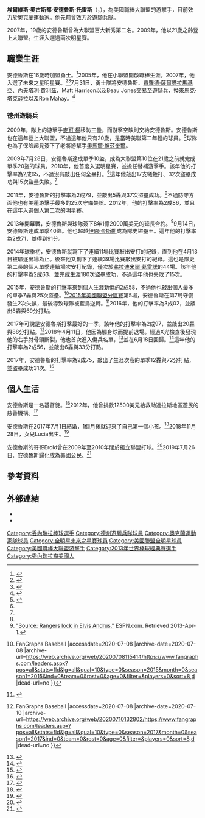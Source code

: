 {{spanish name|安德魯斯|托雷斯}}
{{Infobox baseball biography
| name        = 埃爾維斯·安德魯斯<br />Elvis Andrus
| image       = Elvis Andrus Texas Rangers baseball May 2016.jpg
| image_size  = 
| caption     = 2016年的安德魯斯
| team        = 奧克蘭運動家
| number      = 17
| position    = [[游擊手|游擊手]]
| birth_date  = {{birth date and age|mf=yes|1988|8|26}}
| birth_place = {{VEN}}[[阿拉瓜州|阿拉瓜州]][[馬拉凱|馬拉凱]]
| bats        = 右
| throws      = 右
| debutleague = 美國職棒大聯盟
| debutdate   = 4月6日
| debutyear   = 2009年
| debutteam   = 德州遊騎兵
| statyear    = 2021年球季
| statleague  = 美國職棒大聯盟
| stat1label  = [[打擊率|打擊率]]
| stat1value  = .272
| stat2label  = [[安打|安打]]
| stat2value  = 1864
| stat3label  = [[全壘打|全壘打]]
| stat3value  = 79
| stat4label  = [[打點|打點]]
| stat4value  = 673
| stat5label  = [[盜壘|盜壘]]
| stat5value  = 317
| teams =
* [[德克薩斯遊騎兵_(棒球)|德州遊騎兵]] ({{mlby|2009}}–{{mlby|2020}})
* [[奧克蘭運動家|奧克蘭運動家]] ({{mlby|2021}}–)
|highlights=
* 2×[[美國職棒大聯盟全明星賽|全明星賽]] ([[2010年美國職棒大聯盟全明星賽|2010]],[[2012年美國職棒大聯盟全明星賽|2012]])
}}
'''埃爾維斯·奧古斯都·安德魯斯·托雷斯'''（{{lang-es|Elvis Augusto Andrus Torres}}，{{bd|1988年|8月26日|}}），為美國職棒大聯盟的游擊手，目前效力於奧克蘭運動家。他先前曾效力於遊騎兵隊。

2007年，19歲的安德魯斯曾為大聯盟百大新秀第二名。2009年，他以21歲之齡登上大聯盟。生涯入選過兩次明星賽。
==職業生涯==
安德魯斯在16歲時加盟勇士。<ref name=Reuters>{{cite news|last1=Fine|first1=Larry|title=Elvis making name for himself at World Series|url=https://www.reuters.com/article/2011/10/22/us-baseball-series-andrus-idUSTRE79L0H420111022|agency=[[Reuters|Reuters]]|accessdate=August 31, 2014|date=October 22, 2011|archive-date=2015-09-24|archive-url=https://web.archive.org/web/20150924160112/http://www.reuters.com/article/2011/10/22/us-baseball-series-andrus-idUSTRE79L0H420111022|dead-url=no}}</ref>2005年，他在小聯盟開啟職棒生涯。2007年，他入選了未來之星明星賽。<ref>{{cite web |author=Shawn Shroyer |url=http://texas.rangers.mlb.com/news/article.jsp?ymd=20080623&content_id=2990451&vkey=news_tex&fext=.jsp&c_id=tex |title=Andrus excelling in minor leagues |publisher=Texas.rangers.mlb.com |date=June 23, 2008 |accessdate=October 3, 2011 |archive-url=https://web.archive.org/web/20110926234306/http://texas.rangers.mlb.com/news/article.jsp?ymd=20080623&content_id=2990451&vkey=news_tex&fext=.jsp&c_id=tex |archive-date=2011-09-26 |dead-url=no }}</ref><ref>{{cite web |url=http://web.minorleaguebaseball.com/milb/stats/stats.jsp?n=Elvis%20Andrus&pos=SS&sid=milb&t=p_pbp&pid=462101 |title=Statistics, including awards/honors |publisher=minorleaguebaseball.com |date=August 26, 1988 |accessdate=October 3, 2011 |archive-date=2011-05-19 |archive-url=https://web.archive.org/web/20110519150831/http://web.minorleaguebaseball.com/milb/stats/stats.jsp?n=Elvis%20Andrus&pos=SS&sid=milb&t=p_pbp&pid=462101 |dead-url=no }}</ref>7月31日，勇士隊將安德魯斯、[[賈羅德·薩爾塔拉馬基亞|賈羅德·薩爾塔拉馬基亞]]、[[內夫塔利·費利茲|內夫塔利·費利茲]]、Matt Harrison以及Beau Jones交易至遊騎兵，換來[[馬克·塔克薛拉|馬克·塔克薛拉]]以及Ron Mahay。<ref>{{cite web|last=Bowman|first=Mark|url=http://atlanta.braves.mlb.com/news/article.jsp?ymd=20070731&content_id=2119864&vkey=news_atl&fext=.jsp&c_id=atl|title=Braves finalize deal for slugger Teixeira|accessdate=August 4, 2008|work=[[MLB.com|MLB.com]]|publisher=|date=July 31, 2007|archive-date=2010-07-12|archive-url=https://web.archive.org/web/20100712072313/http://atlanta.braves.mlb.com/news/article.jsp?ymd=20070731&content_id=2119864&vkey=news_atl&fext=.jsp&c_id=atl|dead-url=no}}</ref>
===德州遊騎兵===
2009年，隊上的游擊手[[麥可·楊|麥可·楊]]移防三壘，而游擊空缺則交給安德魯斯。安德魯斯也在這年登上大聯盟，不過這年他只有20歲，是當時美聯第二年輕的球員。<ref name="baseball-reference1">{{cite web |url=https://www.baseball-reference.com/players/a/andruel01.shtml |title=Elvis Andrus Statistics and History |website=Baseball-Reference.com |accessdate=October 3, 2011 |archive-date=2021-01-19 |archive-url=https://web.archive.org/web/20210119094431/https://www.baseball-reference.com/players/a/andruel01.shtml |dead-url=no }}</ref>球隊也為了保險起見簽下了老將游擊手[[奧馬爾·維茲奎爾|奧馬爾·維茲奎爾]]。

2009年7月28日，安德魯斯達成單季10盜，成為大聯盟第10位在21歲之前就完成單季20盜的球員。2010年，他首度入選明星賽，並擔任替補游擊手。該年他的打擊率為2成65，不過沒有敲出任何全壘打。<ref name="baseball-reference1"/>這年他敲出17支犧牲打、32次盜壘成功與15次盜壘失敗。<ref name="baseball-reference1"/>

2011年，安德魯斯的打擊率為2成79，並敲出5轟與37次盜壘成功。<ref name="baseball-reference1"/>不過防守方面他也有美蓮游擊手最多的25次守備失誤。2012年，他的打擊率為2成86，並且在這年入選個人第二次的明星賽。

2013年開幕戰，安德魯斯與球隊簽下8年1億2000萬美元的延長合約。<ref>[http://espn.go.com/dallas/mlb/story/_/id/9119421/elvis-andrus-texas-rangers-agree-8-year-120m-deal-source-says "Source: Rangers lock in Elvis Andrus."] {{Wayback|url=http://espn.go.com/dallas/mlb/story/_/id/9119421/elvis-andrus-texas-rangers-agree-8-year-120m-deal-source-says |date=20151227112153 }} ESPN.com. Retrieved 2013-Apr-1.</ref>9月14日，安德魯斯達成單季40盜。他也超越[[伊恩·金斯勒|伊恩·金斯勒]]成為隊史盜壘王。這年他的打擊率為2成71，並得到91分。

2014年球季初，安德魯斯就寫下了連續11場比賽敲出安打的記錄，直到他在4月13日被驅逐出場為止。後來他又創下了連續39場比賽敲出安打的紀錄。這也是隊史第二長的個人單季連續場次安打紀錄，僅次於[[弗拉迪米爾·葛雷諾|弗拉迪米爾·葛雷諾]]的44場。該年他的打擊率為2成63，並完成生涯180次盜壘成功，不過這年他也失敗了15次。

2015年，安德魯斯的打擊率來到個人生涯新低的2成58，不過他也敲出個人最多的單季7轟與25次盜壘。<ref>{{Cite web |url=https://www.fangraphs.com/leaders.aspx?pos=all&stats=fld&lg=all&qual=10&type=0&season=2015&month=0&season1=2015&ind=0&team=0&rost=0&age=0&filter=&players=0&sort=8,d |title=Major League Leaderboards » 2015 » All Positions » Fielding Statistics {{!}} FanGraphs Baseball<!-- Bot generated title --> |accessdate=2020-07-08 |archive-date=2020-07-08 |archive-url=https://web.archive.org/web/20200708115414/https://www.fangraphs.com/leaders.aspx?pos=all&stats=fld&lg=all&qual=10&type=0&season=2015&month=0&season1=2015&ind=0&team=0&rost=0&age=0&filter=&players=0&sort=8,d |dead-url=no }}</ref>[[2015年美國聯盟分區賽|2015年美國聯盟分區賽]]第5場，安德魯斯在第7局守備發生2次失誤，最後導致球隊被藍鳥逆轉。<ref>{{cite web|url=http://m.mlb.com/news/article/154487546/elvis-andrus-has-two-key-errors-in-alds-game-5|title=Elvis Andrus has two key errors in ALDS Game 5|website=Major League Baseball|accessdate=2020-07-08|archive-date=2017-09-14|archive-url=https://web.archive.org/web/20170914035400/http://m.mlb.com/news/article/154487546/elvis-andrus-has-two-key-errors-in-alds-game-5/|dead-url=no}}</ref>2016年，他的打擊率為3成02，並敲出8轟與69分打點。

2017年可說是安德魯斯打擊最好的一季，該年他的打擊率為2成97，並敲出20轟與88分打點。<ref>{{Cite web |url=https://www.fangraphs.com/leaders.aspx?pos=all&stats=fld&lg=all&qual=10&type=0&season=2017&month=0&season1=2017&ind=0&team=0&rost=0&age=0&filter=&players=0&sort=8,d |title=Major League Leaderboards » 2017 » All Positions » Fielding Statistics {{!}} FanGraphs Baseball<!-- Bot generated title --> |accessdate=2020-07-08 |archive-date=2020-07-10 |archive-url=https://web.archive.org/web/20200710132802/https://www.fangraphs.com/leaders.aspx?pos=all&stats=fld&lg=all&qual=10&type=0&season=2017&month=0&season1=2017&ind=0&team=0&rost=0&age=0&filter=&players=0&sort=8,d |dead-url=no }}</ref>2018年4月11日，他因為觸身球而提前退場。經過X光檢查後發現他的右手肘骨頭斷裂，他也首次進入傷兵名單，<ref>{{cite web|title=Elvis Andrus goes on DL, out for 6-8 weeks|url=https://www.mlb.com/news/elvis-andrus-sustains-broken-elbow-on-hbp/c-271886194|publisher=MLB|accessdate=April 12, 2018|archive-date=2019-02-03|archive-url=https://web.archive.org/web/20190203131513/https://www.mlb.com/news/elvis-andrus-sustains-broken-elbow-on-hbp/c-271886194|dead-url=no}}</ref>並在6月18日回歸。<ref>{{Cite web |url=http://www.espn.com/mlb/story/_/id/23835256/texas-rangers-activate-elvis-andrus-option-jose-trevino-double-frisco |title=Texas Rangers activate Elvis Andrus, option Jose Trevino to Double-A Frisco<!-- Bot generated title --> |accessdate=2020-07-08 |archive-date=2020-07-13 |archive-url=https://web.archive.org/web/20200713063023/https://www.espn.com/mlb/story/_/id/23835256/texas-rangers-activate-elvis-andrus-option-jose-trevino-double-frisco |dead-url=no }}</ref>這年他的打擊率為2成56，並敲出6轟與33分打點。

2017年，安德魯斯的打擊率為2成75，敲出了生涯次高的單季12轟與72分打點，並盜壘成功31次。<ref>{{cite web |url=https://www.baseball-reference.com/leagues/AL/2019-batting-leaders.shtml |title=2019 American League Batting Leaders |publisher=Baseball-Reference.com |date=1970-01-01 |accessdate=2019-10-07 |archive-date=2019-10-09 |archive-url=https://web.archive.org/web/20191009065818/https://www.baseball-reference.com/leagues/AL/2019-batting-leaders.shtml |dead-url=no }}</ref>
==個人生活==
安德魯斯是一名基督徒。<ref>{{cite web|title=Andrus|url=http://downloads.cbn.com/cbnnewsplayer/cbnplayer.swf?aid=19179|accessdate=2020-07-08|archive-date=2020-07-08|archive-url=https://web.archive.org/web/20200708120344/http://downloads.cbn.com/cbnnewsplayer/cbnplayer.swf?aid=19179|dead-url=no}}</ref>2012年，他曾捐款12500美元給救助達拉斯地區遊民的慈善機構。<ref>{{cite web|title=Texas Ranger Elvis Andrus Makes Donation To Help The Homeless|url=http://www.i-newswire.com/texas-ranger-elvis-andrus-makes/192379|accessdate=2020-07-08|archive-date=2014-09-04|archive-url=https://web.archive.org/web/20140904210019/http://www.i-newswire.com/texas-ranger-elvis-andrus-makes/192379|dead-url=no}}</ref>

安德魯斯在2017年7月1日結婚，1個月後就迎來了自己第一個小孩。<ref>{{cite web|url=http://www.star-telegram.com/sports/mlb/texas-rangers/article159938914.html|title=Arlington’s Elvis population has grown by one, Texas Rangers are pleased to announce|work=Star-Telegram|accessdate=December 21, 2017|archive-date=2020-09-05|archive-url=https://web.archive.org/web/20200905220642/https://www.star-telegram.com/sports/mlb/texas-rangers/article159938914.html|dead-url=no}}</ref>2018年11月28日，女兒Lucia出生。<ref>{{cite web |url=https://www.huffpost.com/entry/elvis-andrus-baby-shark-song_n_5c9e571be4b0474c08ce4971 |title=Texas Rangers' Elvis Andrus Is Using 'Baby Shark' As His Walk-Up Song |publisher=HuffPost |date=2019-03-29 |accessdate=2019-10-07 |archive-date=2020-07-08 |archive-url=https://web.archive.org/web/20200708170100/https://www.huffpost.com/entry/elvis-andrus-baby-shark-song_n_5c9e571be4b0474c08ce4971 |dead-url=no }}</ref>

安德魯斯的哥哥Erold曾在2009年至2010年間於獨立聯盟打球。<ref>{{cite web |url=https://www.baseball-reference.com/minors/player.cgi?id=andrus001ero |title=Erold Andrus Minor League Statistics & History |website=Baseball-Reference.com |accessdate=October 3, 2011 |archive-date=2015-04-20 |archive-url=https://web.archive.org/web/20150420062915/http://www.baseball-reference.com/minors/player.cgi?id=andrus001ero |dead-url=no }}</ref>2019年7月26日，安德魯斯歸化成為美國公民。<ref>{{cite web|title=Texas Rangers star Elvis Andrus now a United States citizen|url=http://www.fox4news.com/sports/rangers/texas-rangers-star-elvis-andrus-now-a-united-states-citizen|publisher=FOX 4 News KDFW|accessdate=July 26, 2019|date=July 26, 2019|archive-date=2019-07-27|archive-url=https://web.archive.org/web/20190727133351/http://www.fox4news.com/sports/rangers/texas-rangers-star-elvis-andrus-now-a-united-states-citizen|dead-url=no}}</ref>
==參考資料==
{{Reflist|2}}
==外部連結==
{{Commons category|Elvis Andrus}}
{{Baseballstats|mlb=462101|espn=29515|br=a/andruel01|fangraphs=8709}}
*{{Instagram|elvis_andrus1988}}
*{{台灣棒球維基館|Elvis_Andrus}}

{{奧克蘭運動家隊當前登錄名單}}
{{2013年世界棒球經典賽委內瑞拉隊選手列表}}

{{DEFAULTSORT:Andrus, Elvis}}
[[Category:委內瑞拉棒球選手|Category:委內瑞拉棒球選手]]
[[Category:德州遊騎兵隊球員|Category:德州遊騎兵隊球員]]
[[Category:奧克蘭運動家隊球員|Category:奧克蘭運動家隊球員]]
[[Category:全明星未來之星賽球員|Category:全明星未來之星賽球員]]
[[Category:美國聯盟全明星球員|Category:美國聯盟全明星球員]]
[[Category:美國職棒大聯盟游擊手|Category:美國職棒大聯盟游擊手]]
[[Category:2013年世界棒球經典賽選手|Category:2013年世界棒球經典賽選手]]
[[Category:委內瑞拉裔美國人|Category:委內瑞拉裔美國人]]